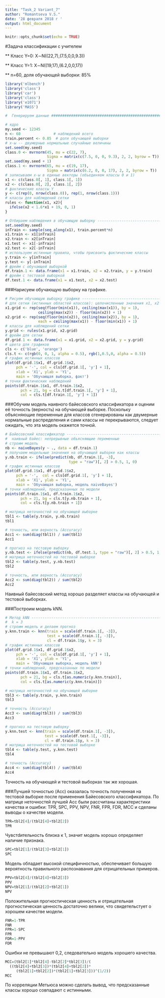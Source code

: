 ---
title: "Task_2 Variant_7"
author: "Romantseva V.S."
date: '28 февраля 2018 г '
output: html_document
---

```{r setup, include=FALSE}
knitr::opts_chunk$set(echo = TRUE)
```



#Задача классификации с учителем

 ** Класс Y=0: X∼N((22,7),(7.5,0,0,9.3))
 
 ** Класс Y=1: X∼N((19,17),(6.2,0,0,17))
 
 ** n=60, доля обучающей выборки: 85%
  
```{r}
library('mlbench')
library('class')
library('car')
library('class')
library('e1071')
library('MASS')

#  Генерируем данные ###########################################################

# ядро
my.seed <- 12345
n <- 60               # наблюдений всего
train.percent <- 0.85  # доля обучающей выборки
# x-ы -- двумерные нормальные случайные величины
set.seed(my.seed)
class.0 <- mvrnorm(45, mu = c(22, 7), 
                   Sigma = matrix(c(7.5, 0, 0, 9.3), 2, 2, byrow = T))
set.seed(my.seed + 1)
class.1 <- mvrnorm(65, mu = c(19, 17), 
                   Sigma = matrix(c(6.2, 0, 0, 17), 2, 2, byrow = T))
# записываем x-ы в единые векторы (объединяем классы 0 и 1)
x1 <- c(class.0[, 1], class.1[, 1])
x2 <- c(class.0[, 2], class.1[, 2])
# фактические классы Y
y <- c(rep(0, nrow(class.0)), rep(1, nrow(class.1)))
# классы для наблюдений сетки
rules <- function(x1, x2){
  ifelse(x2 < 1.6*x1 + 19, 0, 1)
}

# Отбираем наблюдения в обучающую выборку --------------------------------------
set.seed(my.seed)
inTrain <- sample(seq_along(x1), train.percent*n)
x1.train <- x1[inTrain]
x2.train <- x2[inTrain]
x1.test <- x1[-inTrain]
x2.test <- x2[-inTrain]
# используем истинные правила, чтобы присвоить фактические классы
y.train <- y[inTrain]
y.test <- y[-inTrain]
# фрейм с обучающей выборкой
df.train.1 <- data.frame(x1 = x1.train, x2 = x2.train, y = y.train)
# фрейм с тестовой выборкой
df.test.1 <- data.frame(x1 = x1.test, x2 = x2.test)
```

###Нарисуем обучающую выборку на графике.
  
```{r}
# Рисуем обучающую выборку графике ---------------------------------------------
# для сетки (истинных областей классов): целочисленные значения x1, x2
x1.grid <- rep(seq(floor(min(x1)), ceiling(max(x1)), by = 1),
               ceiling(max(x2)) - floor(min(x2)) + 1)
x2.grid <- rep(seq(floor(min(x2)), ceiling(max(x2)), by = 1),
               each = ceiling(max(x1)) - floor(min(x1)) + 1)
# классы для наблюдений сетки
y.grid <- rules(x1.grid, x2.grid)
# фрейм для сетки
df.grid.1 <- data.frame(x1 = x1.grid, x2 = x2.grid, y = y.grid)
# цвета для графиков
cls <- c('blue', 'orange')
cls.t <- c(rgb(0, 0, 1, alpha = 0.5), rgb(1,0.5,0, alpha = 0.5))
# график истинных классов
plot(df.grid.1$x1, df.grid.1$x2, 
     pch = '·', col = cls[df.grid.1[, 'y'] + 1],
     xlab = 'X1', ylab = 'Y1',
     main = 'Обучающая выборка, факт')
# точки фактических наблюдений
points(df.train.1$x1, df.train.1$x2,
       pch = 21, bg = cls.t[df.train.1[, 'y'] + 1], 
       col = cls.t[df.train.1[, 'y'] + 1])


```

###Обучим модель наивного байесовского классификатора и оценим её точность (верность) на обучающей выборке. Поскольку объясняющие переменные для классов сгенерированы как двумерные нормальные распределения и сами классы не перекрываются, следует ожидать, что эта модель окажется точной.

```{r}
# Байесовский классификатор ----------------------------------------------------
#  наивный байес: непрерывные объясняющие переменные
# строим модель
nb <- naiveBayes(y ~ ., data = df.train.1)
# получаем модельные значения на обучающей выборке как классы
y.nb.train <- ifelse(predict(nb, df.train.1[, -3], 
                             type = "raw")[, 2] > 0.5, 1, 0)
# график истинных классов
plot(df.grid.1$x1, df.grid.1$x2, 
     pch = '·',  col = cls[df.grid.1[, 'y'] + 1], 
     xlab = 'X1', ylab = 'Y1',
     main = 'Обучающая выборка, модель naiveBayes')
# точки наблюдений, предсказанных по модели
points(df.train.1$x1, df.train.1$x2, 
       pch = 21, bg = cls.t[y.nb.train + 1], 
       col = cls.t[y.nb.train + 1])

# матрица неточностей на обучающей выборке
tbl1 <- table(y.train, y.nb.train)
tbl1

# точность, или верность (Accuracy)
Acc1 <- sum(diag(tbl1)) / sum(tbl1)
Acc1

# прогноз на тестовую выборку
y.nb.test <- ifelse(predict(nb, df.test.1, type = "raw")[, 2] > 0.5, 1, 0)
# матрица неточностей на тестовой выборке
tbl2 <- table(y.test, y.nb.test)
tbl2

# точность, или верность (Accuracy)
Acc2 <- sum(diag(tbl2)) / sum(tbl2)
Acc2


```
Наивный байесовский метод хорошо разделяет классы на обучающей и тестовой выборках.

###Построим модель kNN.
```{r}
# Метод kNN --------------------------------------------------------------------
#  k = 3
# строим модель и делаем прогноз
y.knn.train <- knn(train = scale(df.train.1[, -3]), 
                   test = scale(df.train.1[, -3]),
                   cl = df.train.1$y, k = 3)
# график истинных классов
plot(df.grid.1$x1, df.grid.1$x2, 
     pch = '·', col = cls[df.grid.1[, 'y'] + 1],
     xlab = 'X1', ylab = 'Y1',
     main = 'Обучающая выборка, модель kNN')
# точки наблюдений, предсказанных по модели
points(df.train.1$x1, df.train.1$x2, 
       pch = 21, bg = cls.t[as.numeric(y.knn.train)], 
       col = cls.t[as.numeric(y.knn.train)])

# матрица неточностей на обучающей выборке
tbl3 <- table(y.train, y.knn.train)
tbl3

# точность (Accuracy)
Acc3 <- sum(diag(tbl3)) / sum(tbl3)
Acc3

# прогноз на тестовую выборку
y.knn.test <- knn(train = scale(df.train.1[, -3]), 
                  test = scale(df.test.1[, -3]),
                  cl = df.train.1$y, k = 3)
# матрица неточностей на тестовой выборке
tbl4 <- table(y.test, y.knn.test)
tbl4

# точность (Accuracy)
Acc4 <- sum(diag(tbl4)) / sum(tbl4)
Acc4

```
Точность на обучающей и тестовой выборках так же хорошая.


###Лучшей точностью (Acc) оказалась точность полученная на тестовой выборке после применения Байесовского классификатора. По матрице неточностей лучшей Acc были рассчитаны характеристики качества и ошибки: TPR, SPC, PPV, NPV, FNR, FPR, FDR, MCC и сделаны выводы о качестве модели.

```{r}
TPR=tbl2[4]/(tbl2[4]+tbl2[2])
TPR
```
Чувстdительность близка к 1, значит модель хорошо определяет наличие признака.

```{r}
SPC=tbl2[1]/(tbl2[3]+tbl2[1])
SPC
```
Модель обладает высокой специфичностью, обеспечивает большую вероятность правильного распознавания для отрицательных примеров.

```{r}
PPV=tbl2[4]/(tbl2[4]+tbl2[3])
PPV
NPV=tbl2[1]/(tbl2[2]+tbl2[1])
NPV
```
Положительная прогностическая ценность  и отрицательная прогностическая ценность достаточно велики, что свидетельстует о хорошем качестве модели.

```{r}
FNR=1-TPR
FNR
FPR=1-SPC
FPR
FDR=1-PPV
FDR
```
Ошибки не превышают 0,2, следовательно модель хорошего качества.


```{r}
MCC=(tbl2[1]*tbl2[4]-tbl2[2]*tbl2[3])/(
  ((tbl2[4]+tbl2[3])*(tbl2[4]+tbl2[2])*
     (tbl2[1]+tbl2[2])*(tbl2[1]+tbl2[3]))^(1/2))
MCC

```
По корреляции Метьюса можно сделать вывод, что предсказанные классы хорошо совпадают с истинными.